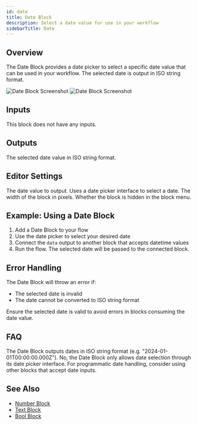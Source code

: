 ```yaml
---
id: date
title: Date Block
description: Select a date value for use in your workflow
sidebarTitle: Date
---
```


## Overview

The Date Block provides a date picker to select a specific date value that can be used in your workflow. The selected date is output in ISO string format.

<Frame className="block dark:hidden">
  <img src="/block-reference/assets/date_block_light.png" alt="Date Block Screenshot" />
</Frame>
<Frame className="hidden dark:block">
  <img src="/block-reference/assets/date_block_dark.png" alt="Date Block Screenshot" />
</Frame>

## Inputs

This block does not have any inputs.

## Outputs

<ResponseField name="data" type="datetime">
  The selected date value in ISO string format.
</ResponseField>

## Editor Settings

<ParamField path="Date" type="datePicker">
  The date value to output. Uses a date picker interface to select a date.
</ParamField>

<ParamField path="Width" type="number" default={300}>
  The width of the block in pixels.
</ParamField>

<ParamField path="Hidden" type="boolean" default={true}>
  Whether the block is hidden in the block menu.
</ParamField>

## Example: Using a Date Block

1. Add a Date Block to your flow
2. Use the date picker to select your desired date
3. Connect the `data` output to another block that accepts datetime values
4. Run the flow. The selected date will be passed to the connected block.

## Error Handling

The Date Block will throw an error if:

- The selected date is invalid
- The date cannot be converted to ISO string format

<Warning>
  Ensure the selected date is valid to avoid errors in blocks consuming the date value.
</Warning>

## FAQ

<AccordionGroup>
  <Accordion title="What format is the date output in?">
    The Date Block outputs dates in ISO string format (e.g. "2024-01-01T00:00:00.000Z").
  </Accordion>

  <Accordion title="Can I input dates programmatically?">
    No, the Date Block only allows date selection through its date picker interface. For programmatic date handling, consider using other blocks that accept date inputs.
  </Accordion>
</AccordionGroup>

## See Also

- [Number Block](/block-reference/data/number)
- [Text Block](/block-reference/data/text)
- [Bool Block](/block-reference/data/bool)
